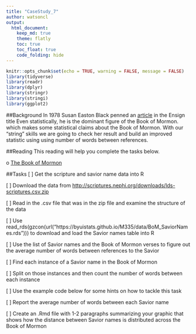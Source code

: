 ```yaml
---
title: "CaseStudy_7"
author: watsoncl 
output: 
  html_document:
    keep_md: true
    theme: flatly
    toc: true
    toc_float: true
    code_folding: hide
---
```


```r
knitr::opts_chunk$set(echo = TRUE, warning = FALSE, message = FALSE)
library(tidyverse)
library(readr)
library(dplyr)
library(stringr)
library(stringi)
library(ggplot2)
```

##Background
In 1978 Susan Easton Black penned an [article](https://www.lds.org/ensign/1978/07/discovery?lang=eng) in the Ensign title Even statistically, he is the dominant figure of the Book of Mormon. which makes some statistical claims about the Book of Mormon. With our “string” skills we are going to check her result and build an improved statistic using using number of words between references.

##Reading
This reading will help you complete the tasks below.

o [The Book of Mormon](https://www.lds.org/scriptures/bofm?lang=eng)

##Tasks
[ ] Get the scripture and savior name data into R 

[ ] Download the data from [http://scriptures.nephi.org/downloads/lds-scriptures.csv.zip](http://scriptures.nephi.org/downloads/lds-scriptures.csv.zip)

[ ] Read in the .csv file that was in the zip file and examine the structure of the data

[ ] Use read_rds(gzcon(url("https://byuistats.github.io/M335/data/BoM_SaviorNames.rds"))) to download and load the Savior names table into R

[ ] Use the list of Savior names and the Book of Mormon verses to figure out the average number of words between references to the Savior 

[ ] Find each instance of a Savior name in the Book of Mormon

[ ] Split on those instances and then count the number of words between each instance

[ ] Use the example code below for some hints on how to tackle this task

[ ] Report the average number of words between each Savior name

[ ] Create an .Rmd file with 1-2 paragraphs summarizing your graphic that shows how the distance between Savior names is distributed across the Book of Mormon














